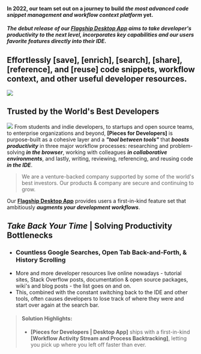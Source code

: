 [Flagship Desktop App]: https://code.pieces.app/install


#### In 2022, our team set out on a journey to build **_the most advanced code snippet management and workflow context platform_** yet.

##### The debut release of our **[Flagship Desktop App]** aims to take developer's _productivity to the next level_, incorporates key capabilities and our users _favorite features directly into their IDE_.

## Effortlessly [save], [enrich], [search], [share], [reference], and [reuse] code snippets, workflow context, and other useful developer resources.

![](https://storage.googleapis.com/pieces_static_resources/vs_code_marketplace/GIFs/HERO_GIF_SAVE_ENRICHED_SNIPPET_DESKTOP_APP_AND_VISUAL_STUDIO_CODE_EXTENSION)

## Trusted by the World's Best Developers
![](https://storage.googleapis.com/pieces_static_resources/vs_code_marketplace/GIFs/TRUSTED_BY_SOME_OF_THE_WORLDS_BEST_DEVELOPERS_LEFT_ALIGNED)
From students and indie developers, to startups and open source teams, to enterprise organizations and beyond, **[Pieces for Developers]** is purpose-built as a cohesive layer and a **_"tool between tools"_** that **_boosts productivity_** in three major workflow processes: researching and problem-solving **_in the browser_**, working with colleagues **_in collaborative environments_**, and lastly, writing, reviewing, referencing, and reusing code **_in the IDE_**.
> We are a venture-backed company supported by some of the world's best investors. Our products & company are secure and continuing to grow.

Our **[Flagship Desktop App]** provides users a first-in-kind feature set that ambitiously **_augments your development workflows_**.

## **_Take Back Your Time_** | Solving Productivity Bottlenecks
- ### Countless Google Searches, Open Tab Back-and-Forth, & History Scrolling
- More and more developer resources live online nowadays - tutorial sites, Stack Overflow posts, documentation & open source packages, wiki's and blog posts - the list goes on and on.
- This, combined with the constant switching back to the IDE and other tools, often causes developers to lose track of where they were and start over again at the search bar.
> #### Solution Highlights:
> - **[Pieces for Developers | Desktop App]** ships with a first-in-kind **[Workflow Activity Stream and Process Backtracking]**, letting you pick up where you left off faster than ever.
